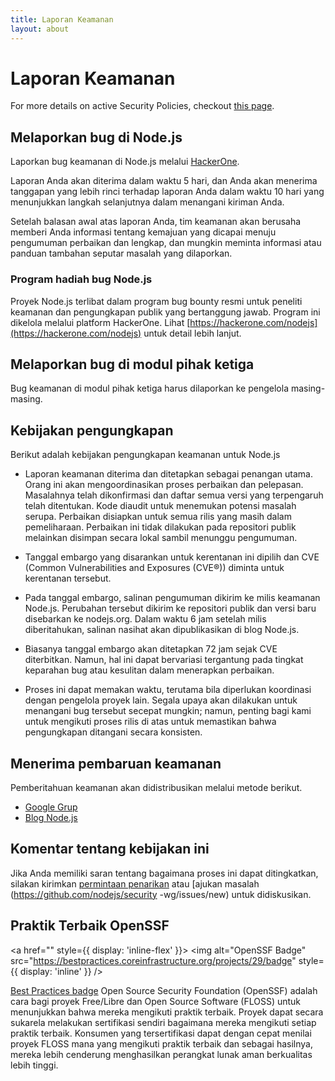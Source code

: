```yaml
---
title: Laporan Keamanan
layout: about
---
```


# Laporan Keamanan

For more details on active Security Policies, checkout [this page](https://github.com/nodejs/node/security/policy).

## Melaporkan bug di Node.js

Laporkan bug keamanan di Node.js melalui [HackerOne](https://hackerone.com/nodejs).

Laporan Anda akan diterima dalam waktu 5 hari, dan Anda akan menerima tanggapan yang lebih rinci terhadap laporan Anda dalam waktu 10 hari yang menunjukkan langkah selanjutnya dalam menangani kiriman Anda.

Setelah balasan awal atas laporan Anda, tim keamanan akan berusaha memberi Anda informasi tentang kemajuan yang dicapai menuju pengumuman perbaikan dan lengkap, dan mungkin meminta informasi atau panduan tambahan seputar masalah yang dilaporkan.

### Program hadiah bug Node.js

Proyek Node.js terlibat dalam program bug bounty resmi untuk peneliti keamanan dan pengungkapan publik yang bertanggung jawab. Program ini dikelola melalui platform HackerOne. Lihat [https://hackerone.com/nodejs](https://hackerone.com/nodejs) untuk detail lebih lanjut.

## Melaporkan bug di modul pihak ketiga

Bug keamanan di modul pihak ketiga harus dilaporkan ke pengelola masing-masing.

## Kebijakan pengungkapan

Berikut adalah kebijakan pengungkapan keamanan untuk Node.js

- Laporan keamanan diterima dan ditetapkan sebagai penangan utama. Orang ini akan mengoordinasikan proses perbaikan dan pelepasan. Masalahnya telah dikonfirmasi dan daftar semua versi yang terpengaruh telah ditentukan. Kode diaudit untuk menemukan potensi masalah serupa. Perbaikan disiapkan untuk semua rilis yang masih dalam pemeliharaan. Perbaikan ini tidak dilakukan pada repositori publik melainkan disimpan secara lokal sambil menunggu pengumuman.

- Tanggal embargo yang disarankan untuk kerentanan ini dipilih dan CVE (Common Vulnerabilities and Exposures (CVE®)) diminta untuk kerentanan tersebut.

- Pada tanggal embargo, salinan pengumuman dikirim ke milis keamanan Node.js. Perubahan tersebut dikirim ke repositori publik dan versi baru disebarkan ke nodejs.org. Dalam waktu 6 jam setelah milis diberitahukan, salinan nasihat akan dipublikasikan di blog Node.js.

- Biasanya tanggal embargo akan ditetapkan 72 jam sejak CVE diterbitkan. Namun, hal ini dapat bervariasi tergantung pada tingkat keparahan bug atau kesulitan dalam menerapkan perbaikan.

- Proses ini dapat memakan waktu, terutama bila diperlukan koordinasi dengan pengelola proyek lain. Segala upaya akan dilakukan untuk menangani bug tersebut secepat mungkin; namun, penting bagi kami untuk mengikuti proses rilis di atas untuk memastikan bahwa pengungkapan ditangani secara konsisten.

## Menerima pembaruan keamanan

Pemberitahuan keamanan akan didistribusikan melalui metode berikut.

- [Google Grup](https://groups.google.com/group/nodejs-sec)
- [Blog Node.js](/blog)

## Komentar tentang kebijakan ini

Jika Anda memiliki saran tentang bagaimana proses ini dapat ditingkatkan, silakan kirimkan [permintaan penarikan](https://github.com/nodejs/nodejs.org) atau [ajukan masalah (https://github.com/nodejs/security -wg/issues/new) untuk didiskusikan.

## Praktik Terbaik OpenSSF

<a href="" style={{ display: 'inline-flex' }}>
<img alt="OpenSSF Badge" src="https://bestpractices.coreinfrastructure.org/projects/29/badge" style={{ display: 'inline' }} />
</a>

[Best Practices badge](https://github.com/coreinfrastructure/best-practices-badge) Open Source Security Foundation (OpenSSF) adalah cara bagi proyek Free/Libre dan Open Source Software (FLOSS) untuk menunjukkan bahwa mereka mengikuti praktik terbaik. Proyek dapat secara sukarela melakukan sertifikasi sendiri bagaimana mereka mengikuti setiap praktik terbaik. Konsumen yang tersertifikasi dapat dengan cepat menilai proyek FLOSS mana yang mengikuti praktik terbaik dan sebagai hasilnya, mereka lebih cenderung menghasilkan perangkat lunak aman berkualitas lebih tinggi.
